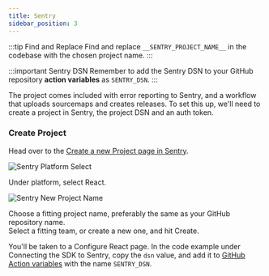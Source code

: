 ```yaml
---
title: Sentry
sidebar_position: 3
---
```


:::tip Find and Replace
Find and replace `__SENTRY_PROJECT_NAME__` in the codebase with the chosen project name.
:::

:::important Sentry DSN
Remember to add the Sentry DSN to your GitHub repository **action variables** as `SENTRY_DSN`.
:::

The project comes included with error reporting to Sentry, and a workflow that uploads sourcemaps and creates releases.
To set this up, we'll need to create a project in Sentry, the project DSN and an auth token.

### Create Project

Head over to the [Create a new Project page in Sentry](https://sentry.intility.no/organizations/intility/projects/new/).

![Sentry Platform Select](/img/sentry-new-platform.png)

Under platform, select React.

![Sentry New Project Name](/img/sentry-new-name.png)

Choose a fitting project name, preferably the same as your GitHub repository name.  
Select a fitting team, or create a new one, and hit Create.

You'll be taken to a Configure React page.
In the code example under Connecting the SDK to Sentry, copy the `dsn` value, and add it to [GitHub Action variables](https://docs.github.com/en/actions/writing-workflows/choosing-what-your-workflow-does/store-information-in-variables#creating-configuration-variables-for-a-repository) with the name `SENTRY_DSN`.
